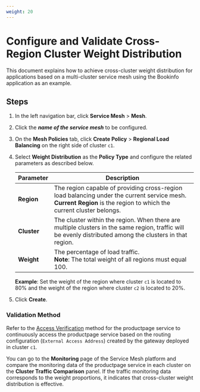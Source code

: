 ```yaml
---
weight: 20
---
```


# Configure and Validate Cross-Region Cluster Weight Distribution

This document explains how to achieve cross-cluster weight distribution for applications based on a multi-cluster service mesh using the Bookinfo application as an example.

## Steps

1. In the left navigation bar, click **Service Mesh** > **Mesh**.

2. Click the ***name of the service mesh*** to be configured.

3. On the **Mesh Policies** tab, click **Create Policy** > **Regional Load Balancing** on the right side of cluster `c1`.

4. Select **Weight Distribution** as the **Policy Type** and configure the related parameters as described below.

    | Parameter | Description |
    | --------- | ----------- |
    | **Region** | The region capable of providing cross-region load balancing under the current service mesh. **Current Region** is the region to which the current cluster belongs. |
    | **Cluster** | The cluster within the region. When there are multiple clusters in the same region, traffic will be evenly distributed among the clusters in that region. |
    | **Weight** | The percentage of load traffic. <br />**Note**: The total weight of all regions must equal 100. |

    **Example**: Set the weight of the region where cluster `c1` is located to 80% and the weight of the region where cluster `c2` is located to 20%.

5. Click **Create**.

### Validation Method

Refer to the [Access Verification]() method for the productpage service to continuously access the productpage service based on the routing configuration (`External Access Address`) created by the gateway deployed in cluster `c1`.

You can go to the **Monitoring** page of the Service Mesh platform and compare the monitoring data of the productpage service in each cluster on the **Cluster Traffic Comparison** panel. If the traffic monitoring data corresponds to the weight proportions, it indicates that cross-cluster weight distribution is effective.